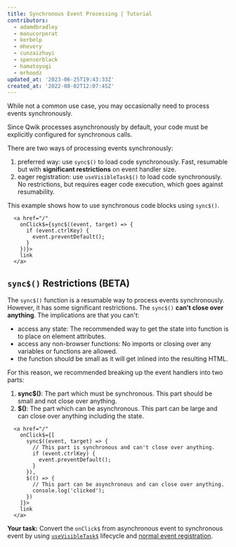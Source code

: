 ```yaml
---
title: Synchronous Event Processing | Tutorial
contributors:
  - adamdbradley
  - manucorporat
  - kerbelp
  - mhevery
  - cunzaizhuyi
  - spenserblack
  - hamatoyogi
  - mrhoodz
updated_at: '2023-06-25T19:43:33Z'
created_at: '2022-08-02T12:07:45Z'
---
```


While not a common use case, you may occasionally need to process events synchronously.

Since Qwik processes asynchronously by default, your code must be explicitly configured for synchronous calls. 

There are two ways of processing events synchronously:
1. preferred way: use `sync$()` to load code synchronously. Fast, resumable but with **significant restrictions** on event handler size. 
2. eager registration: use `useVisibleTask$()` to load code synchronously. No restrictions, but requires eager code execution, which goes against resumability.

This example shows how to use synchronous code blocks using `sync$()`.

```tsx
  <a href="/" 
    onClick$={sync$((event, target) => {
      if (event.ctrlKey) {
        event.preventDefault();
      }
    })}>
    link
  </a>
```

## `sync$()` Restrictions (BETA)

The `sync$()` function is a resumable way to process events synchronously. However, it has some significant restrictions. The `sync$()` **can't close over anything**. The implications are that you can't:
- access any state: The recommended way to get the state into function is to place on element attributes.
- access any non-browser functions: No imports or closing over any variables or functions are allowed. 
- the function should be small as it will get inlined into the resulting HTML.

For this reason, we recommended breaking up the event handlers into two parts:
1. **sync$()**: The part which must be synchronous. This part should be small and not close over anything.
2. **$()**: The part which can be asynchronous. This part can be large and can close over anything including the state.

```tsx
  <a href="/" 
    onClick$={[
      sync$((event, target) => {
        // This part is synchronous and can't close over anything.
        if (event.ctrlKey) {
          event.preventDefault();
        }
      }),
      $(() => {
        // This part can be asynchronous and can close over anything.
        console.log('clicked');
      })
    ]}>
    link
  </a>
```



 **Your task:** Convert the `onClick$` from asynchronous event to synchronous event by using [`useVisibleTask$`](/docs/(qwik)/core/tasks/index.mdx#usevisibletask) lifecycle and [normal event registration](https://developer.mozilla.org/en-US/docs/Web/API/EventTarget/addEventListener).
